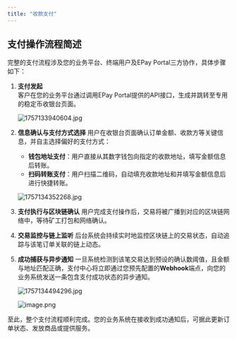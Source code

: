 ```yaml
---
title: "收款支付"
---
```


## 支付操作流程简述

完整的支付流程涉及您的业务平台、终端用户及EPay Portal三方协作，具体步骤如下：

1. **支付发起**\
   客户在您的业务平台通过调用EPay Portal提供的API接口，生成并跳转至专用的稳定币收银台页面。

   ![1757133940604.jpg](/images/1757133940604.jpg)
2. **信息确认与支付方式选择**
   用户在收银台页面确认订单金额、收款方等关键信息，并自主选择偏好的支付方式：
   - **钱包地址支付**：用户直接从其数字钱包向指定的收款地址，填写金额信息后转账。
   - **扫码转账支付**：用户扫描二维码，自动填充收款地址和并填写金额信息后进行快捷转账。

   <img
     src="/images/1757134352268.jpg"
     alt="1757134352268.jpg"
     title="1757134352268.jpg"
     className="mx-auto"
   />
3. **支付执行与区块链确认**
   用户完成支付操作后，交易将被广播到对应的区块链网络中，等待矿工打包和网络确认。
4. **交易监控与链上监听** 后台系统会持续实时地监控区块链上的交易状态，自动追踪与该笔订单关联的链上动态。
5. **成功捕获与异步通知** 一旦系统检测到该笔交易达到预设的确认数阈值，且金额与地址匹配正确，支付中心将立即通过您预先配置的**Webhook**端点，向您的业务系统发送一条包含支付成功状态的异步通知。

   ![1757134494296.jpg](/images/1757134494296.jpg)

   ![image.png](/images/image.png)

至此，整个支付流程顺利完成。您的业务系统在接收到成功通知后，可据此更新订单状态、发放商品或提供服务。